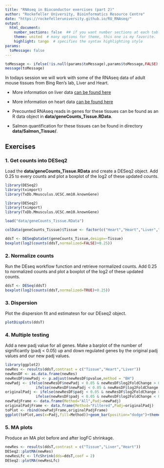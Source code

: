 ```yaml
---
title: "RNAseq in Bioconductor exercises (part 2)"
author: "Rockefeller University, Bioinformatics Resource Centre"
date: "https://rockefelleruniversity.github.io/RU_RNAseq/"
output: 
  html_document:
    number_sections: false  ## if you want number sections at each table header
    theme: united  # many options for theme, this one is my favorite.
    highlight: tango  # specifies the syntax highlighting style
params:
  toMessage: false    
---
```



```r
toMessage <- ifelse(!is.null(params$toMessage),params$toMessage,FALSE)
message(toMessage)
```

In todays session we will work with some of the RNAseq data of adult mouse tissues from Bing Ren's lab, Liver and Heart. 

- More information on liver data [can be found here ](https://www.encodeproject.org/experiments/ENCSR000CHB/)
- More information on heart data [can be found here ](https://www.encodeproject.org/experiments/ENCSR000CGZ/)

- Precounted RNAseq reads in genes for these tissues can be found as an R data object in **data/geneCounts_Tissue.RData**.

- Salmon quantification for these tissues can be found in directory **data/Salmon_Tissue/**.

## Exercises

### 1. Get counts into DESeq2

Load the **data/geneCounts_Tissue.RData** and create a DESeq2 object. Add 0.25 to every counts and plot a boxplot of the log2 of these updated counts.

```r
library(DESeq2)
library(tximport)
library(TxDb.Mmusculus.UCSC.mm10.knownGene)
```

```r
library(DESeq2)
library(tximport)
library(TxDb.Mmusculus.UCSC.mm10.knownGene)

load("data/geneCounts_Tissue.RData")

colData(geneCounts_Tissue)$Tissue <- factor(c("Heart","Heart","Liver","Liver"))

ddsT <- DESeqDataSet(geneCounts_Tissue,design=~Tissue)
boxplot(log2(counts(ddsT,normalized=FALSE)+0.25))
```

### 2. Normalize counts
Run the DEseq workflow function and retrieve normalized counts. Add 0.25 to normalized counts and plot a boxplot of the log2 of these updated counts.


```r
ddsT <- DESeq(ddsT)
boxplot(log2(counts(ddsT,normalized=TRUE)+0.25))
```

### 3. Dispersion
Plot the dispersion fit and estimatesn for our DEseq2 object.

```r
plotDispEsts(ddsT)
```

### 4. Multiple testing
Add a new padj value for all genes. Make a barplot of the number of significantly (padj < 0.05) up and down regulated genes by the original padj values and our new padj values.

```r
library(ggplot2)
newRes <- results(ddsT,contrast = c("Tissue","Heart","Liver"))
newResDF <- as.data.frame(newRes)
newResDF$newPadj <- p.adjust(newResDF$pvalue,method = "BH")
newPadj <- ifelse(newResDF$newPadj < 0.05 & newResDF$log2FoldChange > 0,"HeartUp",
              ifelse(newResDF$newPadj < 0.05 & newResDF$log2FoldChange < 0,"HeartDown","NoChange"))
originalPadj <- ifelse(newResDF$padj < 0.05 & newResDF$log2FoldChange > 0,"HeartUp",
              ifelse(newResDF$padj < 0.05 & newResDF$log2FoldChange < 0,"HeartDown","NoChange"))
newPadjFrame <- data.frame(Method="All",Padj=newPadj)
originalPadjFrame <- data.frame(Method="Filtered",Padj=originalPadj)
toPlot <- rbind(newPadjFrame,originalPadjFrame)
ggplot(toPlot,aes(x=Padj,fill=Method))+geom_bar(position="dodge")+theme_bw()
```

### 5. MA plots
Produce an MA plot before and after logFC shrinkage.

```r
newRes <- results(ddsT,contrast = c("Tissue","Liver","Heart"))
DESeq2::plotMA(newRes)
newResLfc <- lfcShrink(dds=ddsT,coef = 2)
DESeq2::plotMA(newResLfc)
```


